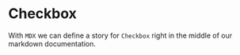 
<Meta title="Stylix" />

# Checkbox

With `MDX` we can define a story for `Checkbox` right in the middle of our
markdown documentation.

<Preview>
  <Story name="all checkboxes">
    <Something />
  </Story>
</Preview>

